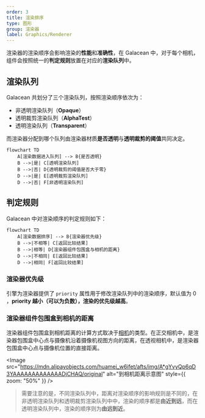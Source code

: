 ```yaml
---
order: 3
title: 渲染排序
type: 图形
group: 渲染器
label: Graphics/Renderer
---
```


渲染器的渲染顺序会影响渲染的**性能**和**准确性**，在 Galacean 中，对于每个相机，组件会按照统一的**判定规则**放置在对应的**渲染队列**中。

## 渲染队列

Galacean 共划分了三个渲染队列，按照渲染顺序依次为：

- 非透明渲染队列（**Opaque**）
- 透明裁剪渲染队列（**AlphaTest**）
- 透明渲染队列（**Transparent**）

而渲染器分配到哪个队列由渲染器材质**是否透明**与**透明裁剪的阈值**共同决定。

```mermaid
flowchart TD
    A[渲染数据进入队列] --> B{是否透明}
    B -->|是| C[透明渲染队列]
    B -->|否| D{透明裁剪的阈值是否大于零}
    D -->|是| E[透明裁剪渲染队列]
    D -->|否| F[非透明渲染队列]
```

## 判定规则

Galacean 中对渲染顺序的判定规则如下：

```mermaid
flowchart TD
    A[渲染数据排序] --> B{渲染器优先级}
    B -->|不相等| C[返回比较结果]
    B -->|相等| D{渲染器组件包围盒与相机的距离}
    D -->|不相同| E[返回比较结果]
    D -->|相同| F[返回比较结果]
```

### 渲染器优先级

引擎为渲染器提供了 `priority` 属性用于修改渲染队列中的渲染顺序，默认值为 0 ，**priority 越小（可以为负数），渲染的优先级越高**。

### 渲染器组件包围盒到相机的距离

渲染器组件包围盒到相机距离的计算方式取决于[相机](/docs/graphics/camera/camera/)的类型。在正交相机中，是渲染器包围盒中心点与摄像机沿着摄像机视图方向的距离，在透视相机中，是渲染器包围盒中心点与摄像机位置的直接距离。

<Image src="https://mdn.alipayobjects.com/huamei_w6ifet/afts/img/A*gYvyQp6qD3YAAAAAAAAAAAAADjCHAQ/original" alt="到相机距离示意图" style={{ zoom: "50%" }} />

> 需要注意的是，不同渲染队列中，距离对渲染顺序的影响规则是不同的，在非透明渲染队列和透明裁剪渲染队列中中，渲染的顺序都是**由近到远**，而在透明渲染队列中，渲染的顺序则为**由远到近**。


